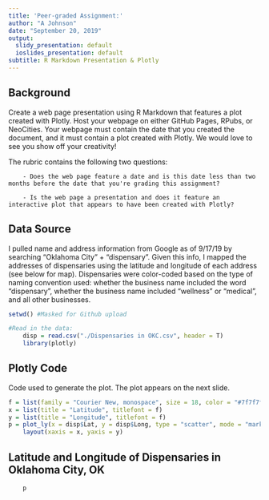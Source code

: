 ---
title: 'Peer-graded Assignment:'
author: "A Johnson"
date: "September 20, 2019"
output:
  slidy_presentation: default
  ioslides_presentation: default
subtitle: R Markdown Presentation & Plotly
---

## Background

Create a web page presentation using R Markdown that features a plot created with Plotly. Host your webpage on either GitHub Pages, RPubs, or NeoCities. Your webpage must contain the date that you created the document, and it must contain a plot created with Plotly. We would love to see you show off your creativity! 

The rubric contains the following two questions:

        - Does the web page feature a date and is this date less than two months before the date that you're grading this assignment?

        - Is the web page a presentation and does it feature an interactive plot that appears to have been created with Plotly?

## Data Source

I pulled name and address information from Google as of 9/17/19 by searching "Oklahoma City" + "dispensary". Given this info, I mapped the addresses of dispensaries using the latitude and longitude of each address (see below for map). Dispensaries were color-coded based on the type of naming convention used: whether the business name included the word "dispensary", whether the business name included "wellness" or "medical", and all other businesses. 

```{r, include = FALSE}
setwd() #Masked for Github upload

#Read in the data:
    disp = read.csv("./Dispensaries in OKC.csv", header = T)
    library(plotly)
```

## Plotly Code

Code used to generate the plot. The plot appears on the next slide.
```{r plotcode, tidy=TRUE}
f = list(family = "Courier New, monospace", size = 18, color = "#7f7f7f")
x = list(title = "Latitude", titlefont = f)
y = list(title = "Longitude", titlefont = f)
p = plot_ly(x = disp$Lat, y = disp$Long, type = "scatter", mode = "markers", color = disp$Type) %>%
    layout(xaxis = x, yaxis = y)

```

## Latitude and Longitude of Dispensaries in Oklahoma City, OK

```{r map, echo = FALSE}

    p    
    
```


